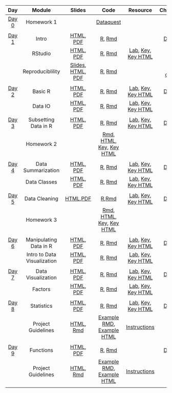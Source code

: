 |                   **Day**                    |         **Module**          |                                                                                                          **Slides**                                                                                                          |                                                                **Code**                                                                |                                                                                                                      **Resource**                                                                                                                      |                                                         **Cheatsheets/Guides**                                                          |
| :------------------------------------------: | :-------------------------: | :--------------------------------------------------------------------------------------------------------------------------------------------------------------------------------------------------------------------------: | :------------------------------------------------------------------------------------------------------------------------------------: | :----------------------------------------------------------------------------------------------------------------------------------------------------------------------------------------------------------------------------------------------------: | :-------------------------------------------------------------------------------------------------------------------------------------: |
| [Day 0](./Syllabus/module_details/day0.html) |         Homework 1          |                                                                                                                                                                                                                              |                  [Dataquest](https://app.dataquest.io/login?target-url=%2Fm%2F499%2Fintroduction-to-programming-in-r)                  |                                                                                                                                                                                                                                                        |                                                                                                                                         |
|                                              |                             |                                                                                                                                                                                                                              |                                                                                                                                        |                                                                                                                                                                                                                                                        |                                                                                                                                         |
| [Day 1](./Syllabus/module_details/day1.html) |            Intro            |                                                                                     [HTML](./Intro/Intro.html), [PDF](./Intro/Intro.pdf)                                                                                     |                                             [R](./Intro/Intro.R), [Rmd](./Intro/index.Rmd)                                             |                                                                                                                                                                                                                                                        |                           [Day 1 Cheatsheet](https://github.com/jhudsl/intro_to_R_class/blob/main/Day-1.pdf)                            |
|                                              |           RStudio           |                                                                                 [HTML](./RStudio/RStudio.html), [PDF](./RStudio/RStudio.pdf)                                                                                 |                                          [R](./RStudio/RStudio.R), [Rmd](./RStudio/index.Rmd)                                          |                                                             [Lab](./RStudio/lab/RStudio_Lab.Rmd), [Key](./RStudio/lab/RStudio_Lab_Key.Rmd), [Key HTML](./RStudio/lab/RStudio_Lab_Key.html)                                                             |                                                                                                                                         |
|                                              |      Reproduciblility       | [Slides](https://docs.google.com/presentation/d/1-cauITbscmnDEDt5IqrZOLlCjyhzEOZY5fqwVY7l8tQ/edit#slide=id.g10ab57f2c44_0_225), [HTML](./Reproducibility/Reproducibility.html), [PDF](./Reproducibility/Reproducibility.pdf) |                              [R](./Reproducibility/Reproducibility.R), [Rmd](./Reproducibility/index.Rmd)                              |                                                                                                                                                                                                                                                        | [Good scientific coding practices](https://github.com/jhudsl/intro_to_R_class/blob/main/resources/good-scientific-coding-practices.pdf) |
|                                              |                             |                                                                                                                                                                                                                              |                                                                                                                                        |                                                                                                                                                                                                                                                        |                                                                                                                                         |
| [Day 2](./Syllabus/module_details/day2.html) |           Basic R           |                                                                                 [HTML](./Basic_R/Basic_R.html), [PDF](./Basic_R/Basic_R.pdf)                                                                                 |                                          [R](./Basic_R/Basic_R.R), [Rmd](./Basic_R/index.Rmd)                                          |                                                             [Lab](./Basic_R/lab/Basic_R_Lab.Rmd), [Key](./Basic_R/lab/Basic_R_Lab_Key.Rmd), [Key HTML](./Basic_R/lab/Basic_R_Lab_Key.html)                                                             |                     [Day 2 Cheatsheet](https://github.com/jhudsl/intro_to_R_class/blob/main/cheatsheets/Day-2.pdf)                      |
|                                              |           Data IO           |                                                                                 [HTML](./Data_IO/Data_IO.html), [PDF](./Data_IO/Data_IO.pdf)                                                                                 |                                          [R](./Data_IO/Data_IO.R), [Rmd](./Data_IO/index.Rmd)                                          |                                                             [Lab](./Data_IO/lab/Data_IO_Lab.Rmd), [Key](./Data_IO/lab/Data_IO_Lab_Key.Rmd), [Key HTML](./Data_IO/lab/Data_IO_Lab_Key.html)                                                             |               [Debugging tips guide](https://github.com/jhudsl/intro_to_R_class/blob/main/resources/debugging_guide.pdf)                |
|                                              |                             |                                                                                                                                                                                                                              |                                                                                                                                        |                                                                                                                                                                                                                                                        |                                                                                                                                         |
| [Day 3](./Syllabus/module_details/day3.html) |    Subsetting Data in R     |                                                       [HTML](./Subsetting_Data_in_R/Subsetting_Data_in_R.html), [PDF](./Subsetting_Data_in_R/Subsetting_Data_in_R.pdf)                                                       |                      [R](./Subsetting_Data_in_R/Subsetting_Data_in_R.R), [Rmd](./Subsetting_Data_in_R/index.Rmd)                       |                      [Lab](./Subsetting_Data_in_R/lab/Subsetting_Data_in_R_Lab.Rmd), [Key](./Subsetting_Data_in_R/lab/Subsetting_Data_in_R_Lab_Key.Rmd), [Key HTML](./Subsetting_Data_in_R/lab/Subsetting_Data_in_R_Lab_Key.html)                      |                     [Day 3 Cheatsheet](https://github.com/jhudsl/intro_to_R_class/blob/main/cheatsheets/Day-3.pdf)                      |
|                                              |         Homework 2          |                                                                                                                                                                                                                              |       [Rmd](./HW/homework2.Rmd), [HTML](./HW/homework2.html), [Key](./HW/homework2_key.Rmd), [Key HTML](./HW/homework2_key.html)       |                                                                                                                                                                                                                                                        |                                                                                                                                         |
|                                              |                             |                                                                                                                                                                                                                              |                                                                                                                                        |                                                                                                                                                                                                                                                        |                                                                                                                                         |
| [Day 4](./Syllabus/module_details/day4.html) |     Data Summarization      |                                                           [HTML](./Data_Summarization/Data_Summarization.html), [PDF](./Data_Summarization/Data_Summarization.pdf)                                                           |                         [R](./Data_Summarization/Data_Summarization.R), [Rmd](./Data_Summarization/index.Rmd)                          |                            [Lab](./Data_Summarization/lab/Data_Summarization_Lab.Rmd), [Key](./Data_Summarization/lab/Data_Summarization_Lab_Key.Rmd), [Key HTML](./Data_Summarization/lab/Data_Summarization_Lab_Key.html)                            |                     [Day 4 Cheatsheet](https://github.com/jhudsl/intro_to_R_class/blob/main/cheatsheets/Day-4.pdf)                      |
|                                              |        Data Classes         |                                                                       [HTML](./Data_Classes/Data_Classes.html), [PDF](./Data_Classes/Data_Classes.pdf)                                                                       |                                  [R](./Data_Classes/Data_Classes.R), [Rmd](./Data_Classes/index.Rmd)                                   |                                              [Lab](./Data_Classes/lab/Data_Classes_Lab.Rmd), [Key](./Data_Classes/lab/Data_Classes_Lab_Key.Rmd), [Key HTML](./Data_Classes/lab/Data_Classes_Lab_Key.html)                                              |                                                                                                                                         |
|                                              |                             |                                                                                                                                                                                                                              |                                                                                                                                        |                                                                                                                                                                                                                                                        |                                                                                                                                         |
| [Day 5](./Syllabus/module_details/day5.html) |        Data Cleaning        |                                                                     [HTML](./Data_Cleaning/Data_Cleaning.html),[PDF](./Data_Cleaning/Data_Cleaning.pdf)                                                                      |                                 [R](./Data_Cleaning/Data_Cleaning.R),[Rmd](./Data_Cleaning/index.Rmd)                                  |                                           [Lab](./Data_Cleaning/lab/Data_Cleaning_Lab.Rmd), [Key](./Data_Cleaning/lab/Data_Cleaning_Lab_Key.Rmd), [Key HTML](./Data_Cleaning/lab/Data_Cleaning_Lab_Key.html)                                           |                     [Day 5 Cheatsheet](https://github.com/jhudsl/intro_to_R_class/blob/main/cheatsheets/Day-5.pdf)                      |
|                                              |         Homework 3          |                                                                                                                                                                                                                              |       [Rmd](./HW/homework3.Rmd), [HTML](./HW/homework3.html), [Key](./HW/homework3_key.Rmd), [Key HTML](./HW/homework3_key.html)       |                                                                                                                                                                                                                                                        |                                                                                                                                         |
|                                              |                             |                                                                                                                                                                                                                              |                                                                                                                                        |                                                                                                                                                                                                                                                        |                                                                                                                                         |
| [Day 6](./Syllabus/module_details/day6.html) |   Manipulating Data in R    |                                                   [HTML](./Manipulating_Data_in_R/Manipulating_Data_in_R.html), [PDF](./Manipulating_Data_in_R/Manipulating_Data_in_R.pdf)                                                   |                   [R](./Manipulating_Data_in_R/Manipulating_Data_in_R.R), [Rmd](./Manipulating_Data_in_R/index.Rmd)                    |                [Lab](./Manipulating_Data_in_R/lab/Manipulating_Data_in_R_Lab.Rmd), [Key](./Manipulating_Data_in_R/lab/Manipulating_Data_in_R_Lab_Key.Rmd), [Key HTML](./Manipulating_Data_in_R/lab/Manipulating_Data_in_R_Lab_Key.html)                |                     [Day 6 Cheatsheet](https://github.com/jhudsl/intro_to_R_class/blob/main/cheatsheets/Day-6.pdf)                      |
|                                              | Intro to Data Visualization |                                         [HTML](./Esquisse_Data_Visualization/Esquisse_Data_Visualization.html), [PDF](./Esquisse_Data_Visualization/Esquisse_Data_Visualization.pdf)                                         | [R](./Esquisse_Data_Visualization/Esquisse_Data_Visualization.R), [Rmd](./Esquisse_Data_Visualization/Esquisse_Data_Visualization.Rmd) | [Lab](./Esquisse_Data_Visualization/lab/Esquisse_Data_Visualization_Lab.Rmd), [Key](./Esquisse_Data_Visualization/lab/Esquisse_Data_Visualization_Lab_Key.Rmd), [Key HTML](./Esquisse_Data_Visualization/lab/Esquisse_Data_Visualization_Lab_Key.html) |                                                                                                                                         |
|                                              |                             |                                                                                                                                                                                                                              |                                                                                                                                        |                                                                                                                                                                                                                                                        |                                                                                                                                         |
| [Day 7](./Syllabus/module_details/day7.html) |     Data Visualization      |                                                           [HTML](./Data_Visualization/Data_Visualization.html), [PDF](./Data_Visualization/Data_Visualization.pdf)                                                           |                         [R](./Data_Visualization/Data_Visualization.R), [Rmd](./Data_Visualization/index.Rmd)                          |                            [Lab](./Data_Visualization/lab/Data_Visualization_Lab.Rmd), [Key](./Data_Visualization/lab/Data_Visualization_Lab_Key.Rmd), [Key HTML](./Data_Visualization/lab/Data_Visualization_Lab_Key.html)                            |                           [Day 7 Cheatsheet](https://github.com/jhudsl/intro_to_R_class/blob/main/Day-7.pdf)                            |
|                                              |           Factors           |                                                                                 [HTML](./Factors/Factors.html), [PDF](./Factors/Factors.pdf)                                                                                 |                                         [R](./Factors/Factors.R), [Rmd](./Factors/Factors.Rmd)                                         |                                                             [Lab](./Factors/lab/Factors_Lab.Rmd), [Key](./Factors/lab/Factors_Lab_Key.Rmd), [Key HTML](./Factors/lab/Factors_Lab_Key.html)                                                             |                                                                                                                                         |
|                                              |                             |                                                                                                                                                                                                                              |                                                                                                                                        |                                                                                                                                                                                                                                                        |                                                                                                                                         |
| [Day 8](./Syllabus/module_details/day8.html) |         Statistics          |                                                                           [HTML](./Statistics/Statistics.html), [PDF](./Statistics/Statistics.pdf)                                                                           |                                     [R](./Statistics/Statistics.R), [Rmd](./Statistics/index.Rmd)                                      |                                                    [Lab](./Statistics/lab/Statistics_Lab.Rmd), [Key](./Statistics/lab/Statistics_Lab_Key.Rmd), [Key HTML](./Statistics/lab/Statistics_Lab_Key.html)                                                    |                           [Day 8 Cheatsheet](https://github.com/jhudsl/intro_to_R_class/blob/main/Day-8.pdf)                            |
|                                              |     Project Guidelines      |                                                           [HTML](./Project_Guidelines/Project_Guidelines.html), [Rmd](./Project_Guidelines/Project_Guidelines.Rmd)                                                           |         [Example RMD](./ProjectExample/Final_Project_Example.Rmd), [Example HTML](./ProjectExample/Final_Project_Example.html)         |                                                                                              [Instructions](./Project_Guidelines/Project_Guidelines.html)                                                                                              |                                                                                                                                         |
|                                              |                             |                                                                                                                                                                                                                              |                                                                                                                                        |                                                                                                                                                                                                                                                        |                                                                                                                                         |
| [Day 9](./Syllabus/module_details/day9.html) |          Functions          |                                                                             [HTML](./Functions/Functions.html), [PDF](./Functions/Functions.pdf)                                                                             |                                       [R](./Functions/Functions.R), [Rmd](./Functions/index.Rmd)                                       |                                                                                                                                                                                                                                                        |                           [Day 9 Cheatsheet](https://github.com/jhudsl/intro_to_R_class/blob/main/Day-9.pdf)                            |
|                                              |     Project Guidelines      |                                                           [HTML](./Project_Guidelines/Project_Guidelines.html), [Rmd](./Project_Guidelines/Project_Guidelines.Rmd)                                                           |         [Example RMD](./ProjectExample/Final_Project_Example.Rmd), [Example HTML](./ProjectExample/Final_Project_Example.html)         |                                                                                              [Instructions](./Project_Guidelines/Project_Guidelines.html)                                                                                              |                                                                                                                                         |
|                                              |                             |                                                                                                                                                                                                                              |                                                                                                                                        |                                                                                                                                                                                                                                                        |                                                                                                                                         |
